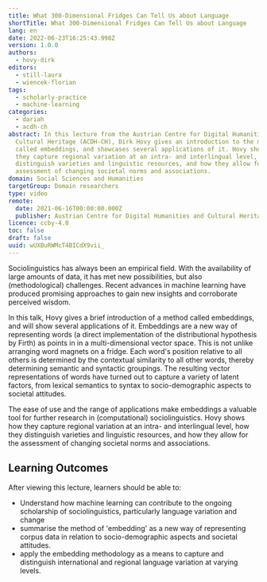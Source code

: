 ```yaml
---
title: What 300-Dimensional Fridges Can Tell Us about Language
shortTitle: What 300-Dimensional Fridges Can Tell Us about Language
lang: en
date: 2022-06-23T16:25:43.998Z
version: 1.0.0
authors:
  - hovy-dirk
editors:
  - still-laura
  - wiencek-florian
tags:
  - scholarly-practice
  - machine-learning
categories:
  - dariah
  - acdh-ch
abstract: In this lecture from the Austrian Centre for Digital Humanities and
  Cultural Heritage (ACDH-CH), Dirk Hovy gives an introduction to the method
  called embeddings, and showcases several applications of it. Hovy shows how
  they capture regional variation at an intra- and interlingual level, how they
  distinguish varieties and linguistic resources, and how they allow for the
  assessment of changing societal norms and associations.
domain: Social Sciences and Humanities
targetGroup: Domain researchers
type: video
remote:
  date: 2021-06-16T00:00:00.000Z
  publisher: Austrian Centre for Digital Humanities and Cultural Heritage (ACDH-CH)
licence: ccby-4.0
toc: false
draft: false
uuid: wUXBuRWMcT4BICdX9vii_
---
```

Sociolinguistics has always been an empirical field. With the availability of large amounts of data, it has met new possibilities, but also (methodological) challenges. Recent advances in machine learning have produced promising approaches to gain new insights and corroborate perceived wisdom.

In this talk, Hovy gives a brief introduction of a method called embeddings, and will show several applications of it. Embeddings are a new way of representing words (a direct implementation of the distributional hypothesis by Firth) as points in in a multi-dimensional vector space. This is not unlike arranging word magnets on a fridge. Each word's position relative to all others is determined by the contextual similarity to all other words, thereby determining semantic and syntactic groupings. The resulting vector representations of words have turned out to capture a variety of latent factors, from lexical semantics to syntax to socio-demographic aspects to societal attitudes.

The ease of use and the range of applications make embeddings a valuable tool for further research in (computational) sociolinguistics. Hovy shows how they capture regional variation at an intra- and interlingual level, how they distinguish varieties and linguistic resources, and how they allow for the assessment of changing societal norms and associations.

## Learning Outcomes

After viewing this lecture, learners should be able to:

- Understand how machine learning can contribute to the ongoing scholarship of sociolinguistics, particularly language variation and change
- summarise the method of 'embedding' as a new way of representing corpus data in relation to socio-demographic aspects and societal attitudes.
- apply the embedding methodology as a means to capture and distinguish international and regional language variation at varying levels.





<VideoCard provider="youtube" id="tlbJSoHg6a0" title="What 300-Dimensional Fridges Can Tell Us about Language" subtitle="Click here to view" image="images/acdh-ch-video.png" />
